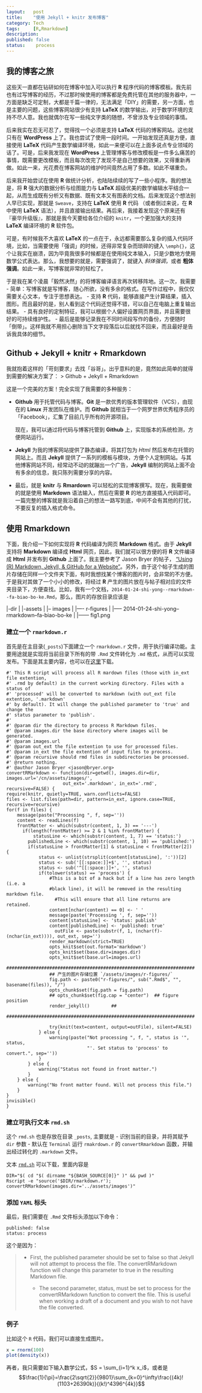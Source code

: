 ```yaml
---
layout:   post
title:    "使用 Jekyll + knitr 发布博客"
category: Tech 
tags:     [R,Rmarkdown]
description: 
published: false
status:    process
---
```


## 我的博客之旅

这些天一直都在钻研如何在博客中加入可以执行 **R** 程序代码的博客模板。我先前也有过写博客的经历，不过那时候使用的博客都是免费托管在其他的服务器中，一方面是缺乏可定制，大都是千篇一律的，无法满足「DIY」的需要，另一方面，也是主要的问题，这些博客网站很少有支持 **LaTeX** 的数学输出，对于数学环境的支持不尽人意。我也就偶尔在写一些纯文字类的随想，不曾涉及专业领域的事情。

后来我实在忍无可忍了，觉得找一个必须是支持 **LaTeX** 代码的博客网站。这也就只有在 **WordPress** 上了。我也尝试了使用一段时间。一开始发现还真是方便，直接使用 **LaTeX** 代码产生数学编译环境，如此一来便可以在上面多说点专业领域的话了。可是，后来我发现在 **WordPress** 上管理博客与修改模板是一件多么痛苦的事情，既需要更改模板，而且每次改完了发现不是自己想要的效果，又得重新再做。如此一来，光花费在博客网站的维护时间竟然占用了多数。如此不堪重负。

后来我开始尝试在使用  **R** 做统计分析，也陆陆续续的写了一些小程序。我的想法是，将 **R** 强大的数据分析与绘图能力与 **LaTeX** 超级优美的数学编辑水平结合一起，从而生成既有分析又有数据、既有文本又有图表的文档。后来发现这个想法别人早已实现，那就是 `Sweave`，支持在 **LaTeX** 使用 **R** 代码 （或者倒过来说，在 **R** 中使用 **LaTeX** 语法），并且直接输出结果。再后来，我接着发现这个原来还有『豪华升级版』，那就是我今天要给各位介绍的 `knitr`，一个更加强大的支持 **LaTeX** 编译环境的 **R** 软件包。

可是，有时候我不大喜欢 **LaTeX** 的一点在于，永远都需要那么复杂的插入代码环境，比如，当需要使用「强调」的时候，还得非常复杂而琐碎的键入 `\emph{}`，这个让我实在崩溃，因为毕竟我很多时候都是在使用纯文本输入，只是少数地方使用数学公式表达。那么，我想要的就是，需要强调了，就键入 *斜体强调*，或者 **粗体强调**。如此一来，写博客就非常的轻松了。

于是我在某个凌晨「毅然决然」的将博客编译语言再次转移阵地。这一次，我需要
 - 简单：写博客就是写博客，随心所欲，没有多余的格式。在写作过程中，我仅仅需要关心文本，专注于思想表达。
 - 支持 **R** 代码，能够直接产生计算结果，插入图形。而且最好的是，别人看到这个代码还觉得不错，可以自己在电脑上重复输出结果。
 - 具有良好的定制特征，我可以根据个人偏好设置网页界面，并且需要很好的可持续维护性。
 - 最后是能够记录我在不同时间段写作的备份，方便随时「倒带」。这样我就不用担心删除当下文字段落后以后就找不回来，而且最好是告诉我具体的细节。
 
## Github + Jekyll + knitr + Rmarkdown

我就抱着这样的「苛刻要求」去找「谷哥」。出乎意料的是，竟然如此简单的就得到需要的解决方案了：
> Github + Jekyll + Rmarkdown

这是一个完美的方案！完全实现了我需要的多种服务：

- **Github** 用于托管代码与博客。**Git** 是一款优秀的版本管理软件（VCS），由现在的 **Linux** 开发团队在维护。而 **Github** 就相当于一个网罗世界优秀程序员的「Facebook」，汇集了目前几乎所有的开源项目。

  现在，我可以通过将代码与博客托管到 **Github** 上，实现版本的系统检测，方便网站运行。
  
- **Jekyll** 为我的博客网站提供了静态编译，将其打包为 *Html* 然后发布在托管的网站上。而且 **Jekyll** 提供了一系列的模板与模块，方便个人定制网站。与其他博客网站不同，经常动不动的就蹦出一个广告，**Jekyll** 编制的网站上面不会有多余的信息，我只陈列需要分享的内容。

- 最后，就是 **knitr** 与 **Rmardown** 可以轻松的实现博客撰写。现在，我需要做的就是使用 **Markdown** 语法输入，然后在需要 **R** 的地方直接插入代码即可。一篇完整的博客就是我沿着自己的想法一路写到底，中间不会有其他的打扰，不要反复的插入格式命令。

## 使用 **Rmarkdown** 

下面，我介绍一下如何实现将 **R** 代码编译为网页 **Markdown** 格式。由于 **Jekyll** 支持将 **Markdown** 编译成 **Html** 网页，因此，我们就可以很方便的将 **R** 文件编译成 **Html** 并发布到 **Github** 上面了。我主要参考了 Jason Bryer 的帖子， ["Using (R) Markdown, Jekyll, & GitHub for a Website"](http://jason.bryer.org/posts/2012-12-10/Markdown_Jekyll_R_for_Blogging.html)。另外，由于这个帖子生成的图片存储在同样一个文件夹下面，有时我想找某个博客的图片时，会非常的不方便。于是我对其做了一个小小的修改，将经过 **R** 产生的图片放在与帖子相对应的文件夹目录下，方便查找。比如，我有一个文档，`2014-01-24-shi-yong--rmarkdown--fa-biao-bo-ke.Rmd`，那么，图片的存放目录应该是

|-dir
|
|-assets
|
|-- images
|
|---- r-figures
|
|----- 2014-01-24-shi-yong--rmarkdown--fa-biao-bo-ke
|
|------ fig1.png

### 建立一个 `rmarkdown.r`

首先是在主目录(`_posts`)下面建立一个 `rmarkdown.r` 文件，用于执行编译功能。主要用途就是实现将当前目录下所有的带 `.Rmd` 文件转化为 `.md` 格式，从而可以实现发布。下面是其主要内容，也可以在[这里](/cn/_post/rmarkdwn.r)下载。

    #' This R script will process all R mardown files (those with in_ext file extention,
    #' .rmd by default) in the current working directory. Files with a status of
    #' 'processed' will be converted to markdown (with out_ext file extention, '.markdown'
    #' by default). It will change the published parameter to 'true' and change the
    #' status parameter to 'publish'.
    #' 
    #' @param dir the directory to process R Markdown files.
    #' @param images.dir the base directory where images will be generated.
    #' @param images.url
    #' @param out_ext the file extention to use for processed files.
    #' @param in_ext the file extention of input files to process.
    #' @param recursive should rmd files in subdirectories be processed.
    #' @return nothing.
    #' @author Jason Bryer <jason@bryer.org>
    convertRMarkdown <- function(dir=getwd(), images.dir=dir, images.url='/cn/assets/images/',
  						 out_ext='.markdown', in_ext='.rmd', recursive=FALSE) {
  	require(knitr, quietly=TRUE, warn.conflicts=FALSE)
  	files <- list.files(path=dir, pattern=in_ext, ignore.case=TRUE, recursive=recursive)
  	for(f in files) {
  		message(paste("Processing ", f, sep=''))
  		content <- readLines(f)
	  	frontMatter <- which(substr(content, 1, 3) == '---')
		  if(length(frontMatter) >= 2 & 1 %in% frontMatter) {
			  statusLine <- which(substr(content, 1, 7) == 'status:')
	  		publishedLine <- which(substr(content, 1, 10) == 'published:')
		  	if(statusLine > frontMatter[1] & statusLine < frontMatter[2]) {
			  	status <- unlist(strsplit(content[statusLine], ':'))[2]
  				status <- sub('[[:space:]]+$', '', status)
	  			status <- sub('^[[:space:]]+', '', status)
		  		if(tolower(status) == 'process') {
			  		#This is a bit of a hack but if a line has zero length (i.e. a
				  	#black line), it will be removed in the resulting markdown file.
					  #This will ensure that all line returns are retained.
					content[nchar(content) == 0] <- ' '
		  			message(paste('Processing ', f, sep=''))
			  		content[statusLine] <- 'status: publish'
				  	content[publishedLine] <- 'published: true'
					  outFile <- paste(substr(f, 1, (nchar(f)-(nchar(in_ext)))), out_ext, sep='')
  					render_markdown(strict=TRUE)
	  				opts_knit$set(out.format='markdown')
		  			opts_knit$set(base.dir=images.dir)
			  		opts_knit$set(base.url=images.url)
  					######################################################################
	  				## 产生的图片存储位置 `/assets/images/r-figures/`
		  			fig.path <- paste0("r-figures/", sub(".Rmd$", "", basename(files)), "/")
			  		opts_chunk$set(fig.path = fig.path)
				  	## opts_chunk$set(fig.cap = "center")  ## figure position
				    render_jekyll()        ##
					  ######################################################################
					
  					try(knit(text=content, output=outFile), silent=FALSE)
  				} else {
  					warning(paste("Not processing ", f, ", status is '", status, 
  								  "'. Set status to 'process' to convert.", sep=''))
  				}
  			} else {
  				warning("Status not found in front matter.")
  			}
  		} else {
  			warning("No front matter found. Will not process this file.")
  		}
  	}
  	invisible()
    }



### 建立可执行文本 `rmd.sh`

这个 `rmd.sh` 也是存放在目录 `_posts`, 主要就是
- 识别当前的目录，并将其赋予 `dir` 参数
- 默认在 `Terminal` 运行 `rmakrdown.r` 的 `convertRmarkdown` 函数，并输出经过转化的 `.markdown` 文件。

文本 [`rmd.sh`](/cn/_post/rmd.sh) 可以下载，里面内容是

    DIR="$( cd "$( dirname "${BASH_SOURCE[0]}" )" && pwd )"
    Rscript -e "source('$DIR/rmarkdown.r'); convertRMarkdown(images.dir='../assets/images')"


### 添加 `YAML` 标头
 
最后，我们需要在 `.Rmd` 文件标头添加以下命令：

    published: false
    status: process


这个是因为：
<blockquote>
  <p> - First, the published parameter should be set to false so that Jekyll will not attempt to process the file. The convertRMarkdown function will change this parameter to true in the resulting Markdown file. </p>
  <p> - The second parameter, status, must be set to process for the convertRMarkdown function to convert the file. This is useful when working a draft of a document and you wish to not have the file converted. </p>
  
</blockquote>

### 例子

比如这个 `R` 代码，我们可以直接生成图片。
```r
x = rnorm(100)
plot(density(x))
```

再者，我只需要如下输入数学公式，$S = \sum_{i=1}^k x_i$，或者是
$$\frac{1}{\pi}=\frac{2\sqrt{2}}{9801}\sum_{k=0}^\infty\frac{(4k)!(1103+26390k)}{(k!)^4396^{4k}}$$
